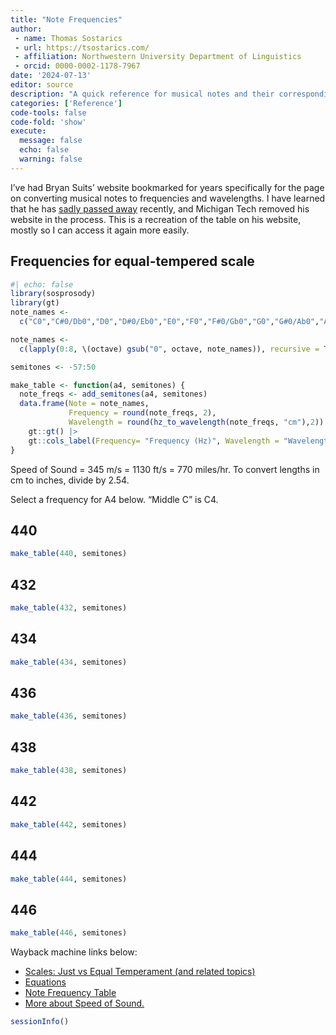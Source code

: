 ```yaml
---
title: "Note Frequencies"
author: 
 - name: Thomas Sostarics
 - url: https://tsostarics.com/
 - affiliation: Northwestern University Department of Linguistics
 - orcid: 0000-0002-1178-7967
date: '2024-07-13'
editor: source
description: "A quick reference for musical notes and their corresponding frequencies and wavelengths."
categories: ['Reference']
code-tools: false
code-fold: 'show'
execute:
  message: false
  echo: false
  warning: false
---
```


I've had Bryan Suits' website bookmarked for years specifically for the page on converting musical notes to frequencies and wavelengths.
I have learned that he has [sadly passed away](https://blogs.mtu.edu/physics/2023/10/professor-emeritus-bryan-suits-passes-away/) recently, and Michigan Tech removed his website in the process.
This is a recreation of the table on his website, mostly so I can access it again more easily.

## Frequencies for equal-tempered scale

```r
#| echo: false
library(sosprosody)
library(gt)
note_names <- 
  c("C0","C#0/Db0","D0","D#0/Eb0","E0","F0","F#0/Gb0","G0","G#0/Ab0","A0","A#0/Bb0","B0")

note_names <- 
  c(lapply(0:8, \(octave) gsub("0", octave, note_names)), recursive = TRUE)

semitones <- -57:50

make_table <- function(a4, semitones) {
  note_freqs <- add_semitones(a4, semitones)
  data.frame(Note = note_names,
             Frequency = round(note_freqs, 2),
             Wavelength = round(hz_to_wavelength(note_freqs, "cm"),2)) |> 
    gt::gt() |> 
    gt::cols_label(Frequency= "Frequency (Hz)", Wavelength = "Wavelength (cm)")
}

```


Speed of Sound = 345 m/s = 1130 ft/s = 770 miles/hr.
To convert lengths in cm to inches, divide by 2.54.


Select a frequency for A4 below. "Middle C" is C4.


::: {.panel-tabset}


## **440**

```r
make_table(440, semitones)

```

## 432

```r
make_table(432, semitones)
```


## 434

```r
make_table(434, semitones)

```

## 436

```r
make_table(436, semitones)

```

## 438

```r
make_table(438, semitones)

```




## 442

```r
make_table(442, semitones)

```


## 444

```r
make_table(444, semitones)

```


## 446

```r
make_table(446, semitones)

```

:::

Wayback machine links below:

 - [Scales: Just vs Equal Temperament    (and related topics)](https://web.archive.org/web/20180205170544/http://pages.mtu.edu/~suits/scales.html)
 - [Equations](https://web.archive.org/web/20180118163813/http://pages.mtu.edu/~suits/NoteFreqCalcs.html)
 - [Note Frequency Table](https://web.archive.org/web/20180202150802/http://pages.mtu.edu/~suits/notefreqs.html)
 - [More about Speed of Sound.](https://web.archive.org/web/20180131041533/http://pages.mtu.edu/~suits/SpeedofSound.html)



```r
sessionInfo()
```

